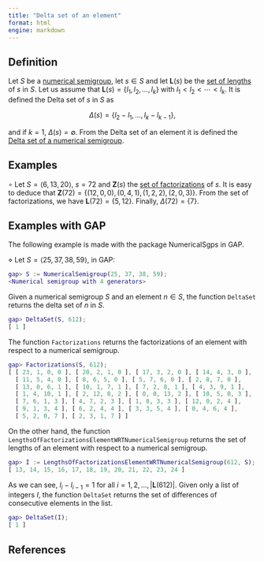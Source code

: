 ```yaml
---
title: "Delta set of an element"
format: html
engine: markdown
---
```


## Definition

Let $S$ be a [numerical semigroup](../Basic-concepts/Numerical-semigroup.qmd), let $s \in S$ and let $\mathbf{L}(s)$ be the [set of lengths](Set-of-lengths.qmd) of $s$ in $S$. Let us assume that $\mathbf{L}(s) = \{l_1, l_2, \ldots, l_k\}$ with $l_1 < l_2 < \cdots < l_k$. It is defined the Delta set of $s$ in $S$ as

$$
\Delta(s) = \{l_2 - l_1, \ldots, l_k - l_{k-1}\},
$$

and if $k = 1$, $\Delta(s) = \emptyset$. From the Delta set of an element it is defined the [Delta set of a numerical semigroup](Delta-set-of-a-numerical-semigroup.qmd).

## Examples

$\circ$ Let $S = \langle 6, 13, 20 \rangle$, $s = 72$ and $\mathbf{Z}(s)$ the [set of factorizations](../Presentations-NS/Set-of-factorizations.qmd) of $s$. It is easy to deduce that $\mathbf{Z}(72) = \{(12,0,0), (0,4,1), (1,2,2), (2,0,3)\}$. From the set of factorizations, we have $\mathbf{L}(72) = \{5, 12\}$. Finally, $\Delta(72) = \{7\}$.

## Examples with GAP

The following example is made with the package NumericalSgps in GAP.

$\diamond$ Let $S = \langle 25, 37, 38, 59 \rangle$, in GAP:

``` gap
gap> S := NumericalSemigroup(25, 37, 38, 59);
<Numerical semigroup with 4 generators>
```

Given a numerical semigroup $S$ and an element $n \in S$, the function `DeltaSet` returns the delta set of $n$ in $S$.

``` gap
gap> DeltaSet(S, 612);
[ 1 ]
```

The function `Factorizations` returns the factorizations of an element with respect to a numerical semigroup.

``` gap
gap> Factorizations(S, 612);
[ [ 23, 1, 0, 0 ], [ 20, 2, 1, 0 ], [ 17, 3, 2, 0 ], [ 14, 4, 3, 0 ],
  [ 11, 5, 4, 0 ], [ 8, 6, 5, 0 ], [ 5, 7, 6, 0 ], [ 2, 8, 7, 0 ],
  [ 13, 0, 6, 1 ], [ 10, 1, 7, 1 ], [ 7, 2, 8, 1 ], [ 4, 3, 9, 1 ],
  [ 1, 4, 10, 1 ], [ 2, 12, 0, 2 ], [ 0, 0, 13, 2 ], [ 10, 5, 0, 3 ],
  [ 7, 6, 1, 3 ], [ 4, 7, 2, 3 ], [ 1, 8, 3, 3 ], [ 12, 0, 2, 4 ],
  [ 9, 1, 3, 4 ], [ 6, 2, 4, 4 ], [ 3, 3, 5, 4 ], [ 0, 4, 6, 4 ],
  [ 5, 2, 0, 7 ], [ 2, 3, 1, 7 ] ]
```

On the other hand, the function `LengthsOfFactorizationsElementWRTNumericalSemigroup` returns the set of lengths of an element with respect to a numerical semigroup.

``` gap
gap> I := LengthsOfFactorizationsElementWRTNumericalSemigroup(612, S);
[ 13, 14, 15, 16, 17, 18, 19, 20, 21, 22, 23, 24 ]
```

As we can see, $l_i - l_{i-1} = 1$ for all $i = 1, 2, \ldots, |\mathbf{L}(612)|$. Given only a list of integers $I$, the function `DeltaSet` returns the set of differences of consecutive elements in the list.

``` gap
gap> DeltaSet(I);
[ 1 ]
```

## References
